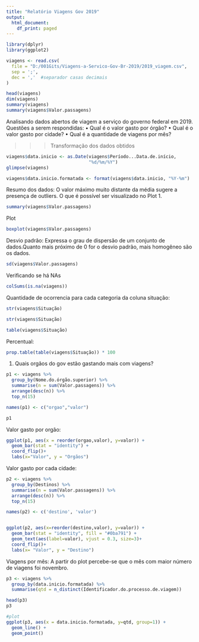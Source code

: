 ---
title: "Relatório Viagens Gov 2019"
output:
  html_document:
    df_print: paged
---

```{r}
library(dplyr)
library(ggplot2)
```
```{r}
viagens <- read.csv(
  file = "D:/001Gits/Viagens-a-Servico-Gov-Br-2019/2019_viagem.csv",
  sep = ';',
  dec = ','  #separador casas decimais
)

head(viagens)
dim(viagens)
summary(viagens)
summary(viagens$Valor.passagens)

```

Analisando dados abertos de viagem a serviço do governo federal em 2019.
Questões a serem respondidas:
• Qual é o valor gasto por órgão?
• Qual é o valor gasto por cidade?
• Qual é a quantidade de viagens por mês?

>>> Transformação dos dados obtidos

```{r}
viagens$data.inicio <- as.Date(viagens$Período...Data.de.início,
                               "%d/%m/%Y")
glimpse(viagens)
```

```{r}
viagens$data.inicio.formatada <- format(viagens$data.inicio, "%Y-%m")
```
Resumo dos dados:
O valor máximo muito distante da média sugere a presença de outliers. O que é possível ser visualizado no Plot 1.
```{r}
summary(viagens$Valor.passagens)
```

Plot
```{r}
boxplot(viagens$Valor.passagens)
```
Desvio padrão:
Expressa o grau de dispersão de um conjunto de dados.Quanto mais próximo de 0 for o desvio padrão, mais homogêneo são os dados.
```{r}
sd(viagens$Valor.passagens)
```

Verificando se há NAs
```{r}
colSums(is.na(viagens))
```

Quantidade de ocorrencia para cada categoria da coluna situação:
```{r}
str(viagens$Situação)
```

```{r}
str(viagens$Situação)
```

```{r}
table(viagens$Situação)
```

Percentual:
```{r}
prop.table(table(viagens$Situação)) * 100
```

1. Quais orgãos do gov estão gastando mais com viagens?
```{r}
p1 <- viagens %>%
  group_by(Nome.do.órgão.superior) %>% 
  summarise(n = sum(Valor.passagens)) %>% 
  arrange(desc(n)) %>%
  top_n(15)

names(p1) <- c("orgao","valor")

p1
```


Valor gasto por orgão:
```{r}
ggplot(p1, aes(x = reorder(orgao,valor), y=valor)) +
  geom_bar(stat = "identity") +
  coord_flip()+
  labs(x="Valor", y = "Orgãos")
```

Valor gasto por cada cidade:
```{r}
p2 <- viagens %>% 
  group_by(Destinos) %>%
  summarise(n = sum(Valor.passagens)) %>%
  arrange(desc(n)) %>%
  top_n(15)

names(p2) <- c('destino', 'valor')


ggplot(p2, aes(x=reorder(destino,valor), y=valor)) +
  geom_bar(stat = "identity", fill = "#0ba791") +
  geom_text(aes(label=valor), vjust = 0.3, size=3)+
  coord_flip()+
  labs(x= "Valor", y = "Destino")
```

Viagens por mês:
A partir do plot percebe-se que o mês com maior número de viagens foi novembro.
```{r}
p3 <- viagens %>%
  group_by(data.inicio.formatada) %>%
  summarise(qtd = n_distinct(Identificador.do.processo.de.viagem))

head(p3)
p3

#plot
ggplot(p3, aes(x = data.inicio.formatada, y=qtd, group=1)) +
  geom_line() +
  geom_point()
```


